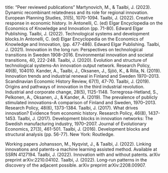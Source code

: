 title: "Peer reviewed publications"
Martynovich, M., & Taalbi, J. (2023). Dynamic recombinant relatedness and its role for regional innovation. European Planning Studies, 31(5), 1070-1094.
Taalbi, J. (2022). Creative response in economic history. In Antonelli, C. (ed) Elgar Encyclopedia on the Economics of Knowledge and Innovation (pp. 71-80). Edward Elgar Publishing.
Taalbi, J. (2022). Technological systems and development blocks.In Antonelli, C. (ed) Elgar Encyclopedia on the Economics of Knowledge and Innovation, (pp. 477-486). Edward Elgar Publishing.
Taalbi, J. (2021). Innovation in the long run: Perspectives on technological transitions in Sweden 1908–2016. Environmental innovation and societal transitions, 40, 222-248.
Taalbi, J. (2020). Evolution and structure of technological systems-An innovation output network. Research Policy, 49(8), 104010.
Kander, A., Taalbi, J., Oksanen, J., Sjöö, K., & Rilla, N. (2019). Innovation trends and industrial renewal in Finland and Sweden 1970–2013. Scandinavian Economic History Review, 67(1), 47-70.
Taalbi, J. (2019). Origins and pathways of innovation in the third industrial revolution. Industrial and corporate change, 28(5), 1125-1148.
Torregrosa-Hetland, S., Pelkonen, A., Oksanen, J., & Kander, A. (2019). The prevalence of publicly stimulated innovations–A comparison of Finland and Sweden, 1970–2013. Research Policy, 48(6), 1373-1384.
Taalbi, J. (2017). What drives innovation? Evidence from economic history. Research Policy, 46(8), 1437-1453.
Taalbi, J. (2017). Development blocks in innovation networks: The Swedish manufacturing industry, 1970–2007. Journal of Evolutionary Economics, 27(3), 461-501.
Taalbi, J. (2016). Development blocks and structural analysis (pp. 56-77). New York: Routledge.

Working papers
Johansson, M., Nyqvist, J., & Taalbi, J. (2022). Linking innovations and patents-a machine learning assisted method. Available at SSRN 4127194.
Taalbi, J. (2022). Innovation with and without patents. arXiv preprint arXiv:2210.04102.
Taalbi, J. (2022). Long-run patterns in the discovery of the adjacent possible. arXiv preprint arXiv:2208.00907.

